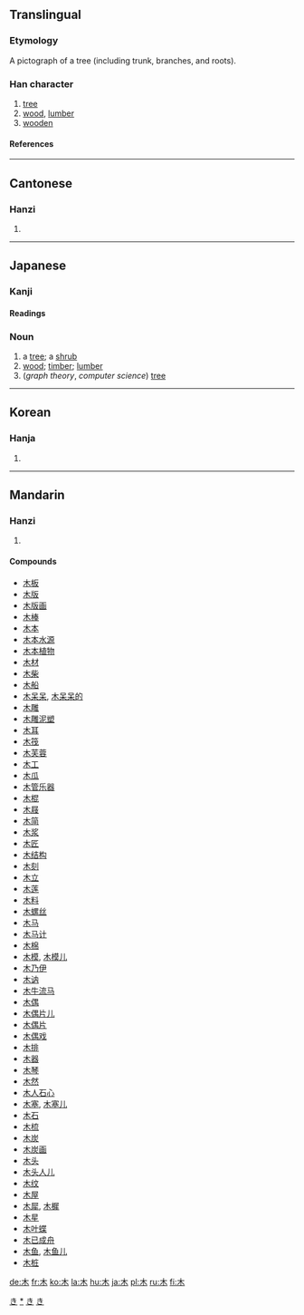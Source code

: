 ==Translingual==
{{Han stroke|[[Image:木-order.gif]]}}
===Etymology===
A pictograph of a tree (including trunk, branches, and roots).
===Han character===
{{Han char|rn=75|rad=木|as=00|sn=4|four=4090<sub>0</sub>|canj=木 (D)}}
# [[tree]]
# [[wood]], [[lumber]]
# [[wooden]]
====References====
{{Han ref|kx=0509.010|dkj=14415|dj=0888.130|hdz=21149.060|uh=6728|ud=26408|bh=A4EC|bd=42220}}
----
==Cantonese==
===Hanzi===
{{yue-hanzi|jyut=[[muk6]]|y=[[muk6]]}}
# {{defn|Cantonese}}
----
==Japanese==
[[Category:1000_Japanese_basic_words|き]]
===Kanji===
{{ja-kanji|grade=1|rs=木00}}
====Readings====
{{ja-readings|on=[[ぼく]] (boku), [[もく]] (moku)|kun=[[き]] (ki)}}

===Noun===
{{ja-noun|k|hira=き|rom=ki}}
# a [[tree]]; a [[shrub]]
# [[wood]]; [[timber]]; [[lumber]]
# (''graph theory'', ''computer science'') [[tree]]
[[Category:ja:Trees|*]]
[[Category:ja:Graph theory|き]]
[[Category:ja:Computer Science|き]]
----
==Korean==
===Hanja===
{{ko-hanja|hangeul=[[목]], [[모]]|eumhun=나무|rv=mok, mo|mr=mok, mo|y=mok, mo}}
# {{defn|Korean}}

----
==Mandarin==
===Hanzi===
{{cmn-hanzi|pin=[[mù]] (mu4), [[shù]] (shu4)|wg=mu<sup>4</sup>, shu<sup>4</sup>}}
# {{defn|Mandarin}}

====Compounds====
*[[木板]]
*[[木版]]
*[[木版画]]
*[[木棒]]
*[[木本]]
*[[木本水源]]
*[[木本植物]]
*[[木材]]
*[[木柴]]
*[[木船]]
*[[木呆呆]], [[木呆呆的]]
*[[木雕]]
*[[木雕泥塑]]
*[[木耳]]
*[[木筏]]
*[[木芙蓉]]
*[[木工]]
*[[木瓜]]
*[[木管乐器]]
*[[木棍]]
*[[木屐]]
*[[木简]]
*[[木浆]]
*[[木匠]]
*[[木结构]]
*[[木刻]]
*[[木立]]
*[[木莲]]
*[[木料]]
*[[木螺丝]]
*[[木马]]
*[[木马计]]
*[[木棉]]
*[[木模]], [[木模儿]]
*[[木乃伊]]
*[[木讷]]
*[[木牛流马]]
*[[木偶]]
*[[木偶片儿]]
*[[木偶片]]
*[[木偶戏]]
*[[木排]]
*[[木器]]
*[[木琴]]
*[[木然]]
*[[木人石心]]
*[[木塞]], [[木塞儿]]
*[[木石]]
*[[木梳]]
*[[木炭]]
*[[木炭画]]
*[[木头]]
*[[木头人儿]]
*[[木纹]]
*[[木屋]]
*[[木犀]], [[木樨]]
*[[木星]]
*[[木叶蝶]]
*[[木已成舟]]
*[[木鱼]], [[木鱼儿]]
*[[木桩]]

[[de:木]]
[[fr:木]]
[[ko:木]]
[[la:木]]
[[hu:木]]
[[ja:木]]
[[pl:木]]
[[ru:木]]
[[fi:木]]